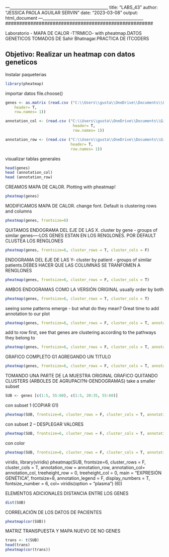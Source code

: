 ######################################################
---_________________________________________________
title: "LABS_43"
author: "JESSICA PAOLA AGUILAR SERVIN"
date: "2023-03-08"
output: html_document
---__________________________________________________
#####################################################

Laboratorio - MAPA DE CALOR -T?RMICO- with pheatmap.DATOS GENETICOS TOMADOS DE Sahir Bhatnagar.PRACTICA DE ITCODERS

Objetivo: Realizar un heatmap con datos geneticos 
---------------------------------------------------------------------------
Instalar paqueterias
```{r}
library(pheatmap)
```


importar datos
file.choose()
```{r}
genes <- as.matrix (read.csv ("C:\\Users\\gusta\\OneDrive\\Documents\\GitHub\\JPAS_LABS43\\INPUT\\T4_PRETTYHEATMAP\\heatmap_data.csv", sep = ",",
    header= T,
    row.names= 1))

annotation_col <- (read.csv ("C:\\Users\\gusta\\OneDrive\\Documents\\GitHub\\JPAS_LABS43\\INPUT\\T4_PRETTYHEATMAP\\annotation_col.csv",
                              header= T,
                              row.names= 1)) 

annotation_row <- (read.csv ("C:\\Users\\gusta\\OneDrive\\Documents\\GitHub\\JPAS_LABS43\\INPUT\\T4_PRETTYHEATMAP\\annotation_row.csv",
                             header= T,
                             row.names= 1)) 
```

visualizar tablas generales
```{r}
head(genes)
head (annotation_col)
head (annotation_row)
```

CREAMOS MAPA DE CALOR. Plotting with pheatmap!
```{r}
pheatmap(genes)
```

MODIFICAMOS MAPA DE CALOR. change font. Default is clustering rows and columns
```{r}
pheatmap(genes, frontsize=6)
```

QUITAMOS ENDOGRAMA DEL EJE DE LAS X. cluster by gene - groups of similar genes----LOS GENES ESTAN EN LOS RENGLONES. POR DEFAULT CLUSTEA LOS RENGLONES
```{r}
pheatmap(genes, frontsize=6, cluster_rows = T, cluster_cols = F)
```

ENDOGRAMA DEL EJE DE LAS Y- cluster by patient - groups of similar patients.DEBES HACER QUE LAS COLUMNAS SE TRANFOMEN A RENGLONES

```{r}
pheatmap(genes, frontsize=6, cluster_rows = F, cluster_cols = T)
```

AMBOS ENDOGRAMAS COMO LA VERSIÓN ORIGINAL
usually order by both
```{r}
pheatmap(genes, frontsize=6, cluster_rows = T, cluster_cols = T)
```

seeing some patterns emerge - but what do they mean? Great time to add annotation to our plot

```{r}
pheatmap(genes, frontsize=6, cluster_rows = F, cluster_cols = T, annotation_row = annotation_row)
```

add to row first, see that genes are clustering according to the pathways they belong to
```{r}
pheatmap(genes, frontsize=6, cluster_rows = F, cluster_cols = T, annotation_row = annotation_row, annotation_col= annotation_col)
```

GRAFICO COMPLETO G1 AGREGANDO UN TITULO
```{r}
pheatmap(genes, frontsize=6, cluster_rows = F, cluster_cols = T, annotation_row = annotation_row, annotation_col= annotation_col, treeheight_row = 0, treeheight_col = 0, main = "EXPRESIÓN GENÉTICA")

```

TOMANDO UNA PARTE DE LA MUESTRA ORIGINAL
GRAFICO QUITANDO CLUSTERS (ARBOLES DE AGRUPACI?N-DENDOGRAMAS)
take a smaller subset 
```{r}
SUB <- genes [c(1:5, 55:60), c(1:5, 20:35, 55:60)]
```


con subset 1 (COPIAR G1)
```{r}
pheatmap(SUB, frontsize=6, cluster_rows = F, cluster_cols = T, annotation_row = annotation_row, annotation_col= annotation_col, treeheight_row = 0, treeheight_col = 0, main = "EXPRESIÓN GENÉTICA")
```


con subset 2 -- DESPLEGAR VALORES
```{r}
pheatmap(SUB, frontsize=6, cluster_rows = F, cluster_cols = T, annotation_row = annotation_row, annotation_col= annotation_col, treeheight_row = 0, treeheight_col = 0, main = "EXPRESIÓN GENÉTICA", frontsize=8, annotation_legend = F, display_numbers = T, fontsize_number = 6)
```


con color
```{r}
pheatmap(SUB, frontsize=6, cluster_rows = F, cluster_cols = T, annotation_row = annotation_row, annotation_col= annotation_col, treeheight_row = 0, treeheight_col = 0, main = "EXPRESIÓN GENÉTICA", frontsize=8, annotation_legend = F, display_numbers = T, fontsize_number = 6)
```


viridis,
library(viridis)
pheatmap(SUB, frontsize=6, cluster_rows = F, cluster_cols = T, annotation_row = annotation_row, annotation_col= annotation_col, treeheight_row = 0, treeheight_col = 0, main = "EXPRESIÓN GENÉTICA", frontsize=8, annotation_legend = F, display_numbers = T, fontsize_number = 6, col= viridis(option = "plasma") (6))

ELEMENTOS ADICIONALES
DISTANCIA ENTRE LOS GENES
```{r}
dist(SUB)
```


CORRELACIÓN DE LOS DATOS DE PACIENTES
```{r}
pheatmap(cor(SUB))
```


MATRIZ TRANSPUESTA Y MAPA NUEVO DE NO GENES
```{r}
trans <- t(SUB)
head(trans)
pheatmap(cor(trans))
```

